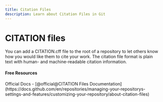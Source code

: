 ```yaml
---
title: Citation Files
description: Learn about Citation Files in Git
---
```


# CITATION files

You can add a CITATION.cff file to the root of a repository to let others know how you would like them to cite your work. The citation file format is plain text with human- and machine-readable citation information.



#### Free Resources

<Tabs defaultValue="official">
<TabsList>
<TabsTrigger value="official">Official Docs</TabsTrigger>
</TabsList>

<TabsContent value="official">
- [@official@CITATION Files Documentation](https://docs.github.com/en/repositories/managing-your-repositorys-settings-and-features/customizing-your-repository/about-citation-files)
</TabsContent>
</Tabs>

